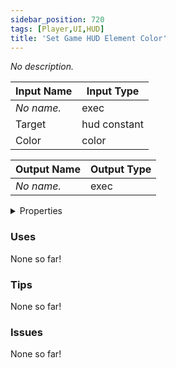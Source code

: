 ```yaml
---
sidebar_position: 720
tags: [Player,UI,HUD]
title: 'Set Game HUD Element Color'
---
```


*No description.*




<EsbSvg />

| Input Name | Input Type |
|-----------|-----------|
| *No name.* | exec |
| Target | hud constant |
| Color | color |

| Output Name | Output Type |
|-----------|-----------|
| *No name.* | exec |


<details>
  <summary>Properties</summary>
  <div>
    <div>
    <table>
      <thead>
        <tr>
          <th>Is beta required?</th>
          <th>❌</th>
        </tr>
        <tr>
          <th>Is this chip a trolling risk?</th>
          <th>❌</th>
        </tr>
        <tr>
          <th>Is this chip a role assignment risk?</th>
          <th>❌</th>
        </tr>
        <tr>
          <th>Chip UUID</th>
          <th>47f61ea8-aab2-4b0e-8d59-351c0047d853</th>
        </tr>
      </thead>
    </table>
    </div>
  </div>
</details>

### Uses

None so far!

### Tips

None so far!

### Issues

None so far!